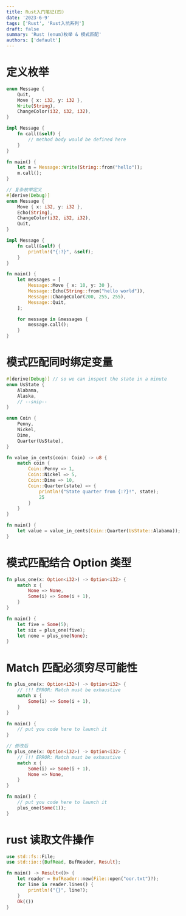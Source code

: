 ```yaml
---
title: Rust入门笔记(四)
date: '2023-6-9'
tags: ['Rust', 'Rust入坑系列']
draft: false
summary: 'Rust (enum)枚举 & 模式匹配'
authors: ['default']
---
```



<TOCInline toc={props.toc} exclude="Overview" toHeading={2} />

# 定义枚举

```rust
enum Message {
    Quit,
    Move { x: i32, y: i32 },
    Write(String),
    ChangeColor(i32, i32, i32),
}

impl Message {
    fn call(&self) {
        // method body would be defined here
    }
}

fn main() {
    let m = Message::Write(String::from("hello"));
    m.call();
}
```

```rust
// 复杂枚举定义
#[derive(Debug)]
enum Message {
    Move { x: i32, y: i32 },
    Echo(String),
    ChangeColor(i32, i32, i32),
    Quit,
}

impl Message {
    fn call(&self) {
        println!("{:?}", &self);
    }
}

fn main() {
    let messages = [
        Message::Move { x: 10, y: 30 },
        Message::Echo(String::from("hello world")),
        Message::ChangeColor(200, 255, 255),
        Message::Quit,
    ];

    for message in &messages {
        message.call();
    }
}
```

# 模式匹配同时绑定变量

```rust
#[derive(Debug)] // so we can inspect the state in a minute
enum UsState {
    Alabama,
    Alaska,
    // --snip--
}

enum Coin {
    Penny,
    Nickel,
    Dime,
    Quarter(UsState),
}

fn value_in_cents(coin: Coin) -> u8 {
    match coin {
        Coin::Penny => 1,
        Coin::Nickel => 5,
        Coin::Dime => 10,
        Coin::Quarter(state) => {
            println!("State quarter from {:?}!", state);
            25
        }
    }
}

fn main() {
    let value = value_in_cents(Coin::Quarter(UsState::Alabama));
}
```

# 模式匹配结合 Option 类型

```rust
fn plus_one(x: Option<i32>) -> Option<i32> {
    match x {
        None => None,
        Some(i) => Some(i + 1),
    }
}

fn main() {
    let five = Some(5);
    let six = plus_one(five);
    let none = plus_one(None);
}
```

# Match 匹配必须穷尽可能性

```rust
fn plus_one(x: Option<i32>) -> Option<i32> {
    // !!! ERROR: Match must be exhaustive
    match x {
        Some(i) => Some(i + 1),
    }
}

fn main() {
    // put you code here to launch it
}
```

```rust
// 修改后
fn plus_one(x: Option<i32>) -> Option<i32> {
    // !!! ERROR: Match must be exhaustive
    match x {
        Some(i) => Some(i + 1),
        None => None,
    }
}

fn main() {
    // put you code here to launch it
    plus_one(Some(1));
}
```

# rust 读取文件操作

```rust
use std::fs::File;
use std::io::{BufRead, BufReader, Result};

fn main() -> Result<()> {
    let reader = BufReader::new(File::open("oor.txt")?);
    for line in reader.lines() {
        println!("{}", line?);
    }
    Ok(())
}
```
